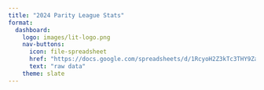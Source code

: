 ```yaml
---
title: "2024 Parity League Stats"
format:
  dashboard:
    logo: images/lit-logo.png
    nav-buttons:
      icon: file-spreadsheet
      href: "https://docs.google.com/spreadsheets/d/1RcyoH2Z3kTc3THY9ZaQVl8p6cX8bK1Zy03RAqKKA6Bg/edit?usp=sharing"
      text: "raw data"
    theme: slate
---
```

